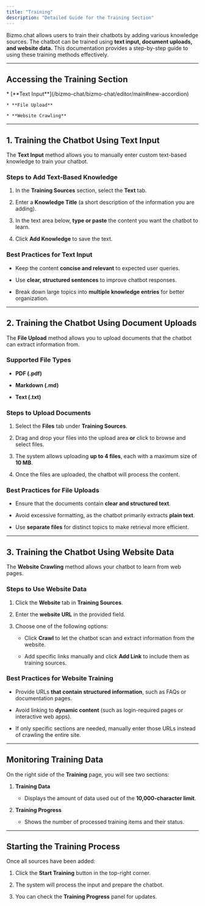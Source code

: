 ```yaml
---
title: "Training"
description: "Detailed Guide for the Training Section"
---
```


Bizmo.chat allows users to train their chatbots by adding various knowledge sources. The chatbot can be trained using **text input, document uploads, and website data.** This documentation provides a step-by-step guide to using these training methods effectively.

***

## Accessing the Training Section

<Steps>
  <Step title="Log in to your Bizmo.chat account." />

  <Step title="Navigate to Training  from the left-hand sidebar." />

  <Step title="You will now see the Training Sources section, where you can choose between three training methods:">
    * [**Text Input**](/bizmo-chat/bizmo-chat/editor/main#new-accordion)

    * **File Upload**

    * **Website Crawling**
  </Step>
</Steps>

***

## 1. Training the Chatbot Using Text Input

The **Text Input** method allows you to manually enter custom text-based knowledge to train your chatbot.

### Steps to Add Text-Based Knowledge

1. In the **Training Sources** section, select the **Text** tab.

2. Enter a **Knowledge Title** (a short description of the information you are adding).

3. In the text area below, **type or paste** the content you want the chatbot to learn.

4. Click **Add Knowledge** to save the text.

### Best Practices for Text Input

* Keep the content **concise and relevant** to expected user queries.

* Use **clear, structured sentences** to improve chatbot responses.

* Break down large topics into **multiple knowledge entries** for better organization.

***

## 2. Training the Chatbot Using Document Uploads

The **File Upload** method allows you to upload documents that the chatbot can extract information from.

### Supported File Types

* **PDF (.pdf)**

* **Markdown (.md)**

* **Text (.txt)**

### Steps to Upload Documents

1. Select the **Files** tab under **Training Sources**.

2. Drag and drop your files into the upload area **or** click to browse and select files.

3. The system allows uploading **up to 4 files**, each with a maximum size of **10 MB**.

4. Once the files are uploaded, the chatbot will process the content.

### Best Practices for File Uploads

* Ensure that the documents contain **clear and structured text**.

* Avoid excessive formatting, as the chatbot primarily extracts **plain text**.

* Use **separate files** for distinct topics to make retrieval more efficient.

***

## 3. Training the Chatbot Using Website Data

The **Website Crawling** method allows your chatbot to learn from web pages.

### **Steps to Use Website Data**

1. Click the **Website** tab in **Training Sources**.

2. Enter the **website URL** in the provided field.

3. Choose one of the following options:

   * Click **Crawl** to let the chatbot scan and extract information from the website.

   * Add specific links manually and click **Add Link** to include them as training sources.

### **Best Practices for Website Training**

* Provide URLs **that contain structured information**, such as FAQs or documentation pages.

* Avoid linking to **dynamic content** (such as login-required pages or interactive web apps).

* If only specific sections are needed, manually enter those URLs instead of crawling the entire site.

***

## Monitoring Training Data

On the right side of the **Training** page, you will see two sections:

1. **Training Data**

   * Displays the amount of data used out of the **10,000-character limit**.

2. **Training Progress**

   * Shows the number of processed training items and their status.

***

## Starting the Training Process

Once all sources have been added:

1. Click the **Start Training** button in the top-right corner.

2. The system will process the input and prepare the chatbot.

3. You can check the **Training Progress** panel for updates.